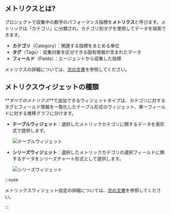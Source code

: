 ## メトリクスとは?

プロジェクトで収集中の数字のパフォーマンス指標を**メトリクス**と呼びます。メトリックは「カテゴリ」に分類され、カテゴリ別タグを使用してデータを探索できます。

-   **カテゴリ**（Category）：関連する指標をまとめる単位
-   **タグ**（Tags）：収集対象を区分できる固有情報が含まれたデータ
-   **フィールド**（Fields）：エージェントから収集した指標

メトリクスの詳細については、[次の文書](metrics-intro)を参照してください。

## メトリクスウィジェットの種類

**_すべてのメトリクス_**で追加できるウィジェットタイプは、カテゴリに対するタグとフィールド情報を一覧化したテーブル形式のウィジェット、単一フィールドに対する推移グラフに分けます。

-   **テーブルウィジェット**：選択したメトリックカテゴリに関するデータを表形式で提供します。

    ![テーブルウィジェット](/img/metric-widget-table.png)

-   **シリーズウィジェット**：選択したメトリックカテゴリの選択フィールドに関するデータをシリーズチャート形式として提供します。

    ![シリーズウィジェット](/img/metric-widget-series.png)

:::note

メトリックスウィジェット設定の詳細については、[次の文書](flexboard-widget-manage#changedata-metric-widget)を参照してください。

:::
